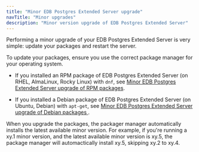 ```yaml
---
title: "Minor EDB Postgres Extended Server upgrade"
navTitle: "Minor upgrades"
description: "Minor version upgrade of EDB Postgres Extended Server"
---
```


Performing a minor upgrade of your EDB Postgres Extended Server is very simple: update your packages and restart the server.

To update your packages, ensure you use the correct package manager for your operating system. 

- If you installed an RPM package of EDB Postgres Extended Server (on RHEL, AlmaLinux, Rocky Linux) with `dnf`, see [Minor EDB Postgres Extended Server upgrade of RPM packages](dnf_upgrade).

- If you installed a Debian package of EDB Postgres Extended Server (on Ubuntu, Debian) with `apt-get`, see [Minor EDB Postgres Extended Server upgrade of Debian packages ](apt_upgrade). 

When you upgrade the packages, the packager manager automatically installs the latest available minor version. For example, if you're running a xy.1 minor version, and the latest available minor version is xy.5, the package manager will automactically install xy.5, skipping xy.2 to xy.4.
